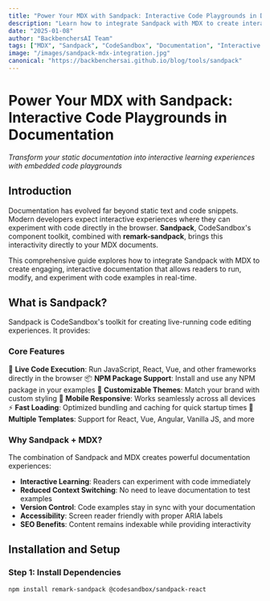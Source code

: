 ```yaml
---
title: "Power Your MDX with Sandpack: Interactive Code Playgrounds in Documentation"
description: "Learn how to integrate Sandpack with MDX to create interactive code playgrounds directly in your documentation. Complete guide with examples and advanced configurations."
date: "2025-01-08"
author: "BackbenchersAI Team"
tags: ["MDX", "Sandpack", "CodeSandbox", "Documentation", "Interactive Code", "React", "Next.js"]
image: "/images/sandpack-mdx-integration.jpg"
canonical: "https://backbenchersai.github.io/blog/tools/sandpack"
---
```


# Power Your MDX with Sandpack: Interactive Code Playgrounds in Documentation

*Transform your static documentation into interactive learning experiences with embedded code playgrounds*

## Introduction

Documentation has evolved far beyond static text and code snippets. Modern developers expect interactive experiences where they can experiment with code directly in the browser. **Sandpack**, CodeSandbox's component toolkit, combined with **remark-sandpack**, brings this interactivity directly to your MDX documents.

This comprehensive guide explores how to integrate Sandpack with MDX to create engaging, interactive documentation that allows readers to run, modify, and experiment with code examples in real-time.

## What is Sandpack?

Sandpack is CodeSandbox's toolkit for creating live-running code editing experiences. It provides:

### Core Features

🏃 **Live Code Execution**: Run JavaScript, React, Vue, and other frameworks directly in the browser
📦 **NPM Package Support**: Install and use any NPM package in your examples
🎨 **Customizable Themes**: Match your brand with custom styling
📱 **Mobile Responsive**: Works seamlessly across all devices
⚡ **Fast Loading**: Optimized bundling and caching for quick startup times
🔧 **Multiple Templates**: Support for React, Vue, Angular, Vanilla JS, and more

### Why Sandpack + MDX?

The combination of Sandpack and MDX creates powerful documentation experiences:

- **Interactive Learning**: Readers can experiment with code immediately
- **Reduced Context Switching**: No need to leave documentation to test examples
- **Version Control**: Code examples stay in sync with your documentation
- **Accessibility**: Screen reader friendly with proper ARIA labels
- **SEO Benefits**: Content remains indexable while providing interactivity

## Installation and Setup

### Step 1: Install Dependencies

```bash
npm install remark-sandpack @codesandbox/sandpack-react
